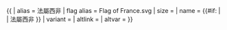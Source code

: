 {{ {{{1<noinclude>|country showdata</noinclude>}}}
| alias = 法屬西非
| flag alias = Flag of France.svg
| size = {{{size|}}}
| name = {{#if: {{{name|}}} | {{{name|}}} | 法屬西非 }}
| variant = {{{variant|}}}
| altlink = {{{altlink|}}}
| altvar = {{{altvar|}}}
<noinclude>
</noinclude>
}}<noinclude>
</noinclude>
